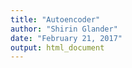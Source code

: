 ```yaml
---
title: "Autoencoder"
author: "Shirin Glander"
date: "February 21, 2017"
output: html_document
---
```


